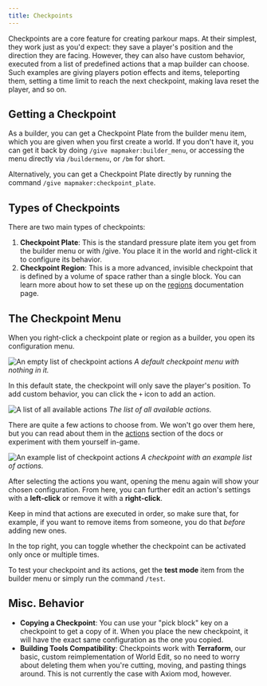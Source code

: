 ```yaml
---
title: Checkpoints
---
```


Checkpoints are a core feature for creating parkour maps. At their simplest, they work just as you'd expect: they save a player's position and the direction they are facing. However, they can also have custom behavior, executed from a list of predefined actions that a map builder can choose. Such examples are giving players potion effects and items, teleporting them, setting a time limit to reach the next checkpoint, making lava reset the player, and so on.

## Getting a Checkpoint

As a builder, you can get a Checkpoint Plate from the builder menu item, which you are given when you first create a world. If you don't have it, you can get it back by doing `/give mapmaker:builder_menu`, or accessing the menu directly via `/buildermenu`, or `/bm` for short.

Alternatively, you can get a Checkpoint Plate directly by running the command `/give mapmaker:checkpoint_plate`.

## Types of Checkpoints

There are two main types of checkpoints:

1.  **Checkpoint Plate**: This is the standard pressure plate item you get from the builder menu or with /give. You place it in the world and right-click it to configure its behavior.
2.  **Checkpoint Region**: This is a more advanced, invisible checkpoint that is defined by a volume of space rather than a single block. You can learn more about how to set these up on the [regions]() documentation page.

## The Checkpoint Menu

When you right-click a checkpoint plate or region as a builder, you open its configuration menu.

![An empty list of checkpoint actions](current_actions_empty.png)
*A default checkpoint menu with nothing in it.*

In this default state, the checkpoint will only save the player's position. To add custom behavior, you can click the `+` icon to add an action.

![A list of all available actions](actions_list.png)
*The list of all available actions.*

There are quite a few actions to choose from. We won't go over them here, but you can read about them in the [actions]() section of the docs or experiment with them yourself in-game.

![An example list of checkpoint actions](current_actions_example.png)
*A checkpoint with an example list of actions.*

After selecting the actions you want, opening the menu again will show your chosen configuration. From here, you can further edit an action's settings with a **left-click** or remove it with a **right-click**.

Keep in mind that actions are executed in order, so make sure that, for example, if you want to remove items from someone, you do that *before* adding new ones.

In the top right, you can toggle whether the checkpoint can be activated only once or multiple times.

To test your checkpoint and its actions, get the **test mode** item from the builder menu or simply run the command `/test`.

## Misc. Behavior

* **Copying a Checkpoint**: You can use your "pick block" key on a checkpoint to get a copy of it. When you place the new checkpoint, it will have the exact same configuration as the one you copied.
* **Building Tools Compatibility**: Checkpoints work with **Terraform**, our basic, custom reimplementation of World Edit, so no need to worry about deleting them when you're cutting, moving, and pasting things around. This is not currently the case with Axiom mod, however.
